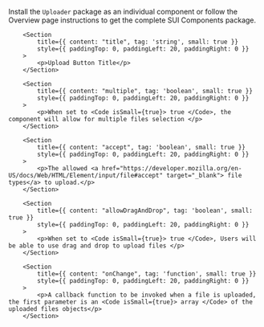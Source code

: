 
<Section
	title="Installation"
	contained={true}
	style={{ paddingTop: 20, paddingBottom: 0 }}
>
	<p>
		Install the <Code small={true}>Uploader</Code> package as an individual
		component or follow the Overview page instructions to get the complete SUI
		Components package.
	</p>
</Section>

<Section title="Props" border={true}>

    	<Section
    		title={{ content: "title", tag: 'string', small: true }}
    		style={{ paddingTop: 0, paddingLeft: 20, paddingRight: 0 }}
    	>
    		<p>Upload Button Title</p>
    	</Section>

    	<Section
    		title={{ content: "multiple", tag: 'boolean', small: true }}
    		style={{ paddingTop: 0, paddingLeft: 20, paddingRight: 0 }}
    	>
    		<p>When set to <Code isSmall={true}> true </Code>, the component will allow for multiple files selection </p>
    	</Section>

    	<Section
    		title={{ content: "accept", tag: 'boolean', small: true }}
    		style={{ paddingTop: 0, paddingLeft: 20, paddingRight: 0 }}
    	>
    		<p>The allowed <a href="https://developer.mozilla.org/en-US/docs/Web/HTML/Element/input/file#accept" target="_blank"> file types</a> to upload.</p>
    	</Section>

    	<Section
    		title={{ content: "allowDragAndDrop", tag: 'boolean', small: true }}
    		style={{ paddingTop: 0, paddingLeft: 20, paddingRight: 0 }}
    	>
    		<p>When set to <Code isSmall={true}> true </Code>, Users will be able to use drag and drop to upload files </p>
    	</Section>

    	<Section
    		title={{ content: "onChange", tag: 'function', small: true }}
    		style={{ paddingTop: 0, paddingLeft: 20, paddingRight: 0 }}
    	>
    		<p>A callback function to be invoked when a file is uploaded, the first parameter is an <Code isSmall={true}> array </Code> of the uploaded files objects</p>
    	</Section>

</Section>
